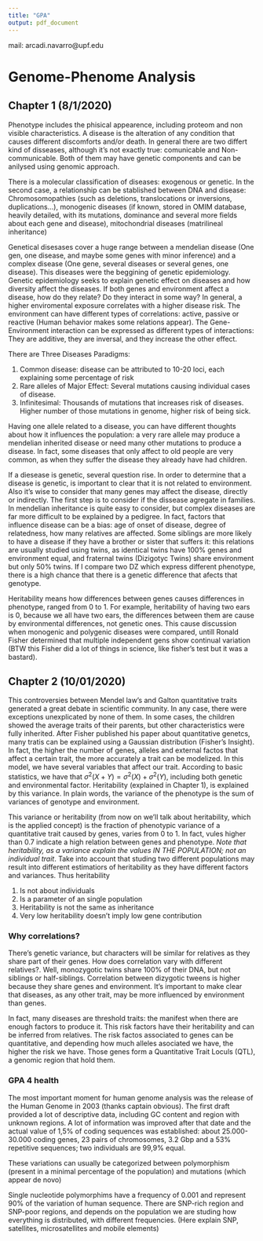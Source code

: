 ```yaml
---
title: "GPA"
output: pdf_document
---
```


mail: arcadi.navarro@upf.edu

# Genome-Phenome Analysis

## Chapter 1 (8/1/2020)

Phenotype includes the phisical appearence, including proteom and non visible characteristics. 
A disease is the alteration of any condition that causes different discomforts and/or death. 
In general there are two differt kind of disseases, although it's not exactly true: comunicable and Non-communicable. Both of them may have genetic components and can be anilysed using genomic approach. 

There is a molecular classification of diseases: exogenous or genetic. In the second case, a relationship can be stablished between DNA and disease: Chromosomopathies (such as deletions, translocations or inversions, duplications...), monogenic diseases (if known, stored in OMIM database, heavily detailed, with its mutations, dominance and several more fields about each gene and disease), mitochondrial diseases (matrilineal inheritance)

Genetical disesases cover a huge range between a mendelian disease (One gen, one disease, and maybe some genes with minor inference) and a complex disease (One gene, several diseases or several genes, one disease). This diseases were the beggining of genetic epidemiology. Genetic epidemiology seeks to explain genetic effect on diseases and how diversity affect the diseases. If both genes and environment affect a disease, how do they relate? Do they interact in some way? In general, a higher enviromental exposure correlates with a higher disease risk. The environment can have different types of correlations: active, passive or reactive (Human behavior makes some relations appear). The Gene-Environment interaction can be expressed as different types of interactions: They are additive, they are inversal, and they increase the other effect.

There are Three Diseases Paradigms:

1. Common disease: disease can be attributed to 10-20 loci, each explaining some percentage of risk
2. Rare alleles of Major Effect: Several mutations causing individual cases of disease.
3. Infinitesimal: Thousands of mutations that increases risk of diseases. Higher number of those mutations in genome, higher risk of being sick.

Having one allele related to a disease, you can have different thoughts about how it influences the population: a very rare allele may produce a mendelian inherited disease or need many other mutations to produce a disease. In fact, some diseases that only affect to old people are very common, as when they suffer the disease they already have had children.

If a diesease is genetic, several question rise. In order to determine that a disease is genetic, is important to clear that it is not related to environment. Also it's wise to consider that many genes may affect the disease, directly or indirectly. The first step is to consider if the dissease agregate in families. In mendelian inheritance is quite easy to consider, but complex diseases are far more difficult to be explained by a pedigree. In fact, factors that influence disease can be a bias: age of onset of disease, degree of relatedness, how many relatives are affected. Some siblings are more likely to have a disease if they have a brother or sister that suffers it: this relations are usually studied using twins, as identical twins have 100% genes and environment equal, and fraternal twins (Dizigotyc Twins) share environment but only 50% twins.
If I compare two DZ which express different phenotype, there is a high chance that there is a genetic difference that afects that genotype.

Heritability means how differences between genes causes differences in phenotype, ranged from 0 to 1. For example, heritability of having two ears is 0, because we all have two ears, the differences between them are cause by environmental differences, not genetic ones. This cause discussion when monogenic and polygenic diseases were compared, untill Ronald Fisher determined that multiple independent gens show continual variation (BTW this Fisher did a lot of things in science, like fisher's test but it was a bastard).

## Chapter 2 (10/01/2020)

This controversies between Mendel law's and Galton quantitative traits generated a great debate in scientific community. In any case, there were exceptions unexplicated by none of them. In some cases, the children showed the average traits of their parents, but other characteristics were fully inherited. After Fisher published his paper about quantitative genetcs, many tratis can be explained using a Gaussian distribution (Fisher's Insight). In fact, the higher the number of genes, alleles and external factos that affect a certain trait, the more accurately a trait can be modelized. In this model, we have several variables that affect our trait. According to basic statistics, we have that $\sigma^2(X+Y) = \sigma^2(X) + \sigma^2(Y)$, including both genetic and environmental factor. Heritability (explained in Chapter 1), is explained by this variance. In plain words, the variance of the phenotype is the sum of variances of genotype and environment.

This variance or heritability (from now on we'll talk about heritability, which is the applied concept) is the fraction of phenotypic variance of a quantitative trait caused by genes, varies from 0 to 1. In fact, vules higher than 0.7 indicate a high relation between genes and phenotype. *Note that heritability, as a variance explain the values IN THE POPULATION; not an individual trait*. Take into account that studing two different populations may result into different estimatiors of heritability as they have different factors and variances. Thus heritability

1. Is not about individuals
2. Is a parameter of an single population
3. Heritability is not the same as inheritance
4. Very low heritability doesn't imply low gene contribution

### Why correlations?

There's genetic variance, but characters will be similar for relatives as they share part of their genes. How does correlation vary with different relatives?. Well, monozygotic twins share 100% of their DNA, but not siblings or half-siblings. Correlation between dizygotic tweens is higher because they share genes and environment.  It's important to make clear that diseases, as any other trait, may be more influenced by environment than genes.

In fact, many diseases are threshold traits: the manifest when there are enough factors to produce it. This risk factors have their heritability and can be inferred from relatives. The risk factos associated to genes can be quantitative, and depending how much alleles asociated we have, the higher the risk we have. Those genes form a Quantitative Trait Loculs (QTL), a genomic region that hold them.

### GPA 4 health

The most important moment for human genome analysis was the release of the Human Genome in 2003 (thanks captain obvious). The first draft provided a lot of descriptive data, including GC content and region with unknown regions. A lot of information was improved after that date and the actual value of 1,5% of coding sequences was established: about 25.000-30.000 coding genes, 23 pairs of chromosomes, 3.2 Gbp and a 53% repetitive sequences; two individuals are 99,9% equal.

These variations can usually be categorized between polymorphism (present in a minimal percentage of the population) and mutations (which appear de novo)

Single nucleotide polymorphims have a frequency of 0.001 and represent 90% of the variation of human sequence. There are SNP-rich region and SNP-poor regions, and depends on the population we are studing how everything is distributed, with different frequencies. (Here explain SNP, satellites, microsatellites and mobile elements)